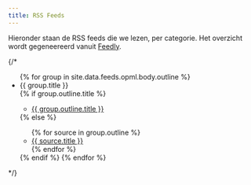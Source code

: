 ```yaml
---
title: RSS Feeds
---
```


Hieronder staan de RSS feeds die we lezen, per categorie. Het overzicht wordt gegeneereerd vanuit [Feedly](https://feedly.com).

{/\* <br>

<ul>
{% for group in site.data.feeds.opml.body.outline %}
    <li>{{ group.title }}</li>
    {% if group.outline.title %}
        <ul>
            <li><a target="_blank" href="{{ group.outline.htmlUrl }}">{{ group.outline.title }}</a></li>
        </ul>
    {% else %}
        <ul>
        {% for source in group.outline %}
            <li><a target="_blank" href="{{ source.htmlUrl }}">{{ source.title }}</a></li>
        {% endfor %}
        </ul>
    {% endif %}
{% endfor %}
</ul> */}
